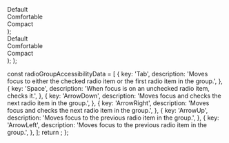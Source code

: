 
  <Preview>
    <RadioGroup defaultValue="comfortable">
      <div className="flex items-center space-x-2">
        <RadioGroupItem value="default" id="r1" />
        <Label htmlFor="r1">Default</Label>
      </div>
      <div className="flex items-center space-x-2">
        <RadioGroupItem value="comfortable" id="r2" />
        <Label htmlFor="r2">Comfortable</Label>
      </div>
      <div className="flex items-center space-x-2">
        <RadioGroupItem value="compact" id="r3" />
        <Label htmlFor="r3">Compact</Label>
      </div>
    </RadioGroup>
  </Preview>
);

  <Preview>
    <RadioGroup defaultValue="comfortable">
      <div className="flex items-center space-x-2">
        <RadioGroupItem value="default" id="r1" />
        <Label htmlFor="r1">Default</Label>
      </div>
      <div className="flex items-center space-x-2">
        <RadioGroupItem value="comfortable" id="r2" />
        <Label htmlFor="r2">Comfortable</Label>
      </div>
      <div className="flex items-center space-x-2">
        <RadioGroupItem value="compact" id="r3" />
        <Label htmlFor="r3">Compact</Label>
      </div>
    </RadioGroup>
  </Preview>
);

  <Preview>
    <RadioGroupForm />
  </Preview>
);


  const radioGroupAccessibilityData = [
    {
      key: 'Tab',
      description: 'Moves focus to either the checked radio item or the first radio item in the group.',
    },
    {
      key: 'Space',
      description: 'When focus is on an unchecked radio item, checks it.',
    },
    {
      key: 'ArrowDown',
      description: 'Moves focus and checks the next radio item in the group.',
    },
    {
      key: 'ArrowRight',
      description: 'Moves focus and checks the next radio item in the group.',
    },
    {
      key: 'ArrowUp',
      description: 'Moves focus to the previous radio item in the group.',
    },
    {
      key: 'ArrowLeft',
      description: 'Moves focus to the previous radio item in the group.',
    },
  ];
  return <AccessibilityTable rows={radioGroupAccessibilityData} />;
};
